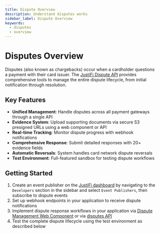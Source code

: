 ```yaml
---
title: Dispute Overview
description: Understand disputes works
sidebar_label: Dispute Overview
keywords:
  - disputes
  - overview
---
```


# Disputes Overview

Disputes (also known as chargebacks) occur when a cardholder questions a payment with their card issuer. The [JustiFi Dispute API](https://docs.justifi.tech/api-spec#tag/Disputes) provides comprehensive tools to manage the entire dispute lifecycle, from initial notification through resolution.

## Key Features

- **Unified Management**: Handle disputes across all payment gateways through a single API
- **Evidence System**: Upload supporting documents via secure S3 presigned URLs using a web component or API
- **Real-time Tracking**: Monitor dispute progress with webhook notifications
- **Comprehensive Response**: Submit detailed responses with 20+ evidence fields
- **Automatic Reversals**: System handles card network dispute reversals
- **Test Environment**: Full-featured sandbox for testing dispute workflows

## Getting Started

1. Create an event publisher on the [JustiFi dashboard](https://app.justifi.ai/admin) by navigating to the `Developers` section in the sidebar and select `Event Publishers`, then subscribe to dispute events
2. Set up webhook endpoints in your application to receive dispute notifications
3. Implement dispute response workflows in your application via [Dispute Management Web Component](https://storybook.justifi.ai/?path=/docs/payment-facilitation-dispute-management--docs) or via [disputes API](https://docs.justifi.tech/api-spec#tag/Disputes)
4. Test the complete dispute lifecycle using the test environment as described below
